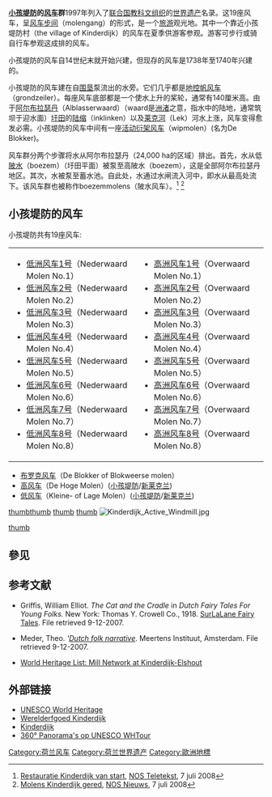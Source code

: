 {{Merge|小孩堤防|time=2020-06-13T02:05:50+00:00}}
{{世界文化遗产概要表
| site_img = File:Kinderdijk map.jpg
| site_img_capt = 小孩堤防-埃尔斯豪特风车群
| site_img_width = 250px
| zh_name = 小孩堤防-埃尔斯豪特风车群|  en_name = Mill Network at Kinderdijk-Elshout| fr_name = Réseau des moulins de Kinderdijk-Elshout
| country = {{NLD}}
| Region = 欧洲和北美地区
| criterion_c = 	i, ii, iv
| rg_year = 1997年
| ex_rg_year = 
| Danger_year = 
| remarks = 
| org_url = http://whc.unesco.org/en/list/818 818
| map_img = |  map_img_width =
}}

'''[[小孩堤防|小孩堤防]]的[[风车|风车]]群'''1997年列入了[[联合国教科文组织|联合国教科文组织]]的[[世界遗产|世界遗产]]名录。这19座风车，呈[[风车步间|风车步间]]（molengang）的形式，是一个[[旅游|旅游]]观光地。其中一个靠近小孩堤防村（the village of Kinderdijk）的风车在夏季供游客参观。游客可步行或骑自行车参观这成排的风车。

小孩堤防的风车自14世纪末就开始兴建，但现存的风车是1738年至1740年兴建的。

小孩堤防的风车建在自[[围垦|围垦]]泵流出的水旁。它们几乎都是[[地控帆风车|地控帆风车]]（grondzeiler）。每座风车底部都是一个使水上升的桨轮，通常有140厘米高。由于[[阿尔布拉瑟丹|阿尔布拉瑟丹]]（Alblasserwaard）（waard是[[洲渚|洲渚]]之意，指水中的陆地，通常筑坝于迎水面）[[圩田|圩田]]的[[陆缩|陆缩]]（inklinken）以及[[莱克河|莱克河]]（Lek）河水上涨，风车变得愈发必需。小孩堤防的风车中间有一座[[活动衍架风车|活动衍架风车]]（wipmolen）(名为De Blokker)。

风车群分两个步骤将水从阿尔布拉瑟丹（24,000 ha的区域）排出。首先，水从低[[陂水_(boezem)|陂水]]（boezem）（圩田平面）被泵至高陂水（boezem），这是全部阿尔布拉瑟丹地区。其次，水被泵至蓄水池。自此处，水通过水闸流入河中，即水从最高处流下。该风车群也被称作boezemmolens（陂水风车）。<ref>[http://www.nos.nl/nos/artikelen/2008/07/art000001C8E0337BF3AAD6.html Restauratie Kinderdijk van start]{{dead link|date=2017年12月 |bot=InternetArchiveBot |fix-attempted=yes }}, [[NOS_Teletekst|NOS Teletekst]], 7 juli 2008</ref> <ref>[http://www.nos.nl/nosjournaal/artikelen/2008/7/7/070708_kinderdijk.html Molens Kinderdijk gered]{{dead link|date=2017年12月 |bot=InternetArchiveBot |fix-attempted=yes }}, [[NOS_Nieuws|NOS Nieuws]], 7 juli 2008</ref>

==小孩堤防的风车==
小孩堤防共有19座风车:
<table width=100%><tr><td width=50% align=left valign=top>
* [[低洲风车1号|低洲风车1号]]（Nederwaard Molen No.1）
* [[低洲风车2号|低洲风车2号]]（Nederwaard Molen No.2）
* [[低洲风车3号|低洲风车3号]]（Nederwaard Molen No.3）
* [[低洲风车4号|低洲风车4号]]（Nederwaard Molen No.4）
* [[低洲风车5号|低洲风车5号]]（Nederwaard Molen No.5）
* [[低洲风车6号|低洲风车6号]]（Nederwaard Molen No.6）
* [[低洲风车7号|低洲风车7号]]（Nederwaard Molen No.7）
* [[低洲风车8号|低洲风车8号]]（Nederwaard Molen No.8）
</td><td width=50% align=left valign=top>
* [[高洲风车1号|高洲风车1号]]（Overwaard Molen No.1）
* [[高洲风车2号|高洲风车2号]]（Overwaard Molen No.2）
* [[高洲风车3号|高洲风车3号]]（Overwaard Molen No.3）
* [[高洲风车4号|高洲风车4号]]（Overwaard Molen No.4）
* [[高洲风车5号|高洲风车5号]]（Overwaard Molen No.5）
* [[高洲风车6号|高洲风车6号]]（Overwaard Molen No.6）
* [[高洲风车7号|高洲风车7号]]（Overwaard Molen No.7）
* [[高洲风车8号|高洲风车8号]]（Overwaard Molen No.8）
</td></tr></table>
* [[布罗克风车|布罗克风车]]（De Blokker of Blokweerse molen）
* [[高风车|高风车]]（De Hoge Molen）([[小孩堤防|小孩堤防]]/[[新莱克兰|新莱克兰]])
* [[低风车|低风车]]（Kleine- of Lage Molen）([[小孩堤防|小孩堤防]]/[[新莱克兰|新莱克兰]])

[[image:KinderdijkMolens02.jpg|thumb]][[image:Kinderdijkclouds.jpg|thumb]]
[[image:kinderdijk_toerist.jpg|thumb]]
[[image:MolenInKinderdijk.JPG|thumb]]
[[File:Kinderdijk_Active_Windmill.jpg|thumb]]

[[file:Overview_windmills_Kinderdijk.jpg|thumb]]

==參见==
{{reflist}}
<div class="references-small">
<references />
</div>


==参考文献==
*{{en}} Griffis, William Elliot. ''The Cat and the Cradle'' in ''Dutch Fairy Tales For Young Folks.'' New York: Thomas Y. Crowell Co., 1918. [https://web.archive.org/web/20160524210441/http://www.surlalunefairytales.com/books/dutch/griffis/catcradle.html SurLaLane Fairy Tales]. File retrieved 9-12-2007.
*{{en}}  Meder, Theo. '''[https://web.archive.org/web/20141101165613/http://members.chello.nl/m.jong9/map12/hansbrinker.html Dutch folk narrative]''. Meertens Instituut, Amsterdam. File retrieved 9-12-2007.
*{{en}} [http://whc.unesco.org/en/list/818 World Heritage List: Mill Network at Kinderdijk-Elshout] {{Wayback|url=http://whc.unesco.org/en/list/818 |date=20170717215012 }}


==外部链接==
* [http://whc.unesco.org/en/list/818/ UNESCO World Heritage] {{Wayback|url=http://whc.unesco.org/en/list/818/ |date=20210301095051 }}
* [http://www.werelderfgoed.nl/index.php?id=3 Werelderfgoed Kinderdijk] {{Wayback|url=http://www.werelderfgoed.nl/index.php?id=3 |date=20170401220636 }}
* [http://www.kinderdijk.nl/ Kinderdijk] {{Wayback|url=http://www.kinderdijk.nl/ |date=20210130053028 }}
* [http://www.world-heritage-tour.org/europe/benelux/netherlands/kinderdijk-elshout/map.html 360° Panorama's op UNESCO WHTour] {{Wayback|url=http://www.world-heritage-tour.org/europe/benelux/netherlands/kinderdijk-elshout/map.html |date=20121024101050 }}

{{coord|51|53|N|4|38|E|region:NL_type:city|display=title}}

{{荷兰的世界遗产}}

[[Category:荷兰风车|Category:荷兰风车]]
[[Category:荷兰世界遗产|Category:荷兰世界遗产]]
[[Category:歐洲地標|Category:歐洲地標]]